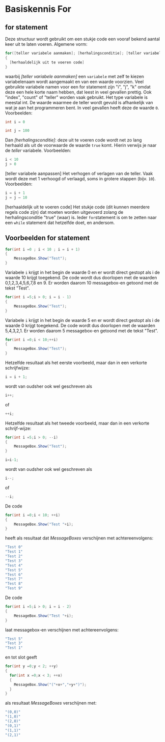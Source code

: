 # Basiskennis For


## for statement

Deze structuur wordt gebruikt om een stukje code een
vooraf bekend aantal keer uit te laten voeren.
Algemene vorm:

```cs
for([teller variabele aanmaken]; [herhalingsconditie]; [teller variabele aanpassen])
{
  [herhaaldelijk uit te voeren code]
}
```

waarbij *[teller variabele aanmaken]*	een `variabele` met
zelf te kiezen variabelenaam wordt aangemaakt en van een waarde voorzien.
Veel gebruikte variabele namen voor een for statement zijn &quot;i&quot;, &quot;j&quot;, &quot;k&quot;
omdat deze een hele korte naam hebben, dat leest in veel gevallen prettig.
Ook &quot;index&quot;, &quot;count&quot; of &quot;teller&quot; worden vaak gebruikt.
Het type variabele is meestal int.
De waarde waarmee de teller wordt gevuld is afhankelijk van wat je
aan het programmeren bent. In veel gevallen heeft deze de waarde `0`.
Voorbeelden:

```cs
int i = 0
```

```cs
int j = 100
```

Dan *[herhalingsconditie]*: deze uit te voeren code wordt
net zo lang herhaald als uit de voorwaarde de waarde `true` komt.
Hierin verwijs je naar de *teller* variabele.
Voorbeelden:

```cs
i < 10
j > 0
```

[teller variabele aanpassen]
	Het verhogen of verlagen van de teller. Vaak wordt deze met 1 verhoogd of verlaagd, soms in grotere stappen (bijv. `10`).
Voorbeelden:

```cs
i = i + 1
j = j – 10
```

[herhaaldelijk uit te voeren code]
	Het stukje code (dit kunnen meerdere regels code zijn) dat moeten worden uitgevoerd zolang de herhalingsconditie &quot;true&quot; (waar) is.
Ieder `for`statement is om te zetten naar een `while` statement
dat hetzelfde doet, en andersom.

## Voorbeelden for statement

```cs
for(int i =0 ; i < 10 ; i = i + 1)
{
	MessageBox.Show("Test");
}
```

Variabele `i` krijgt in het begin de waarde 0 en er wordt direct gestopt als i de waarde 10 krijgt toegekend. De code wordt dus doorlopen met de waarden 0,1,2,3,4,5,6,7,8 en 9. Er worden daarom 10 messagebox-en getoond met de tekst &quot;Test&quot;.

```cs
for(int i =5;i > 0; i = i - 1)
{
	MessageBox.Show("Test");
}
```

Variabele `i` krijgt in het begin de waarde 5 en er wordt direct gestopt als i de waarde 0 krijgt toegekend. De code wordt dus doorlopen met de waarden 5,4,3,2,1. Er worden daarom 5 messagebox-en getoond met de tekst &quot;Test&quot;.

```cs
for(int i =0;i < 10;++i)
{
	MessageBox.Show("Test");
}
```

Hetzelfde resultaat als het eerste voorbeeld,
maar dan in een verkorte schrijfwijze:

```cs
i = i + 1;
```

wordt van oudsher ook wel geschreven als

```cs
i++;
```

of

```cs
++i;
```

Hetzelfde resultaat als het tweede voorbeeld,
maar dan in een verkorte schrijf-wijze:

```cs
for(int i =5;i > 0; --i)
{
	MessageBox.Show("Test");
}
```

```cs
i=i-1;
```

wordt van oudsher ook wel geschreven als

```cs
i--;
```

of

```cs
--i;
```

De code

```cs
for(int i =0;i < 10; ++i)
{
	MessageBox.Show("Test "+i);
}
```

heeft als resultaat dat *MessageBoxes*
verschijnen met achtereenvolgens:

```cs
"Test 0"
"Test 1"
"Test 2"
"Test 3"
"Test 4"
"Test 5"
"Test 6"
"Test 7"
"Test 8"
"Test 9"
```

De code

```cs
for(int i =5;i > 0; i = i - 2)
{
	MessageBox.Show("Test "+i);
}
```

laat messagebox-en verschijnen met achtereenvolgens:

```cs
"Test 5"
"Test 3"
"Test 1"
```

en tot slot geeft

```cs
for(int y =0;y < 2; ++y)
{
  for(int x =0;x < 3; ++x)
  {
    MessageBox.Show("("+x+","+y+")");
  }
}
```

als resultaat *MessageBoxes* verschijnen met:

```cs
"(0,0)"
"(1,0)"
"(2,0)"
"(0,1)"
"(1,1)"
"(2,1)"
```
